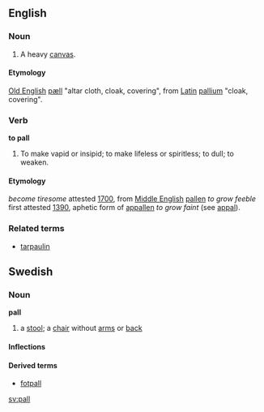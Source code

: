==English==

===Noun===
# A heavy [[canvas]].
====Etymology====
[[Old English]] [[pæll]] "altar cloth, cloak, covering", from [[Latin]] [[pallium]] "cloak, covering".

===Verb===
'''to pall'''

#To make vapid or insipid; to make lifeless or spiritless; to dull; to weaken.
====Etymology====
''become tiresome'' attested [[w:1700|1700]], from [[Middle English]] [[pallen]] ''to grow feeble'' first attested [[w:1390|1390]], aphetic form of [[appallen]] ''to grow faint'' (see [[appal]]).
===Related terms===
* [[tarpaulin]]

==Swedish==
===Noun===
'''pall'''
#a [[stool]]; a [[chair]] without [[arms]] or [[back]]

====Inflections====
{{sv-noun|gender=Common|pall|pallen|pallar|pallarna|palls|pallens|pallars|pallarnas}}

====Derived terms====
*[[fotpall]]

[[sv:pall]]